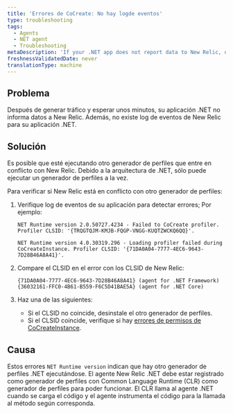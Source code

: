 ```yaml
---
title: 'Errores de CoCreate: No hay logde eventos'
type: troubleshooting
tags:
  - Agents
  - NET agent
  - Troubleshooting
metaDescription: 'If your .NET app does not report data to New Relic, or if it does not have an event log, check for profiler conflicts.'
freshnessValidatedDate: never
translationType: machine
---
```


## Problema

Después de generar tráfico y esperar unos minutos, su aplicación .NET no informa datos a New Relic. Además, no existe log de eventos de New Relic para su aplicación .NET.

## Solución

Es posible que esté ejecutando otro generador de perfiles que entre en conflicto con New Relic. Debido a la arquitectura de .NET, sólo puede ejecutar un generador de perfiles a la vez.

Para verificar si New Relic está en conflicto con otro generador de perfiles:

1. Verifique log de eventos de su aplicación para detectar errores; Por ejemplo:

   ```
   NET Runtime version 2.0.50727.4234 - Failed to CoCreate profiler. Profiler CLSID: '{TRQGTQJM-KMJB-FQGP-VNGG-KUQTZWCKQ6QQ}'.
   ```

   ```
   NET Runtime version 4.0.30319.296 - Loading profiler failed during CoCreateInstance. Profiler CLSID: '{71DA0A04-7777-4EC6-9643-7D28B46A8A41}'.
   ```

2. Compare el CLSID en el error con los CLSID de New Relic:

   ```
   {71DA0A04-7777-4EC6-9643-7D28B46A8A41} (agent for .NET Framework)
   {36032161-FFC0-4B61-B559-F6C5D41BAE5A} (agent for .NET Core)
   ```

3. Haz una de las siguientes:

   * Si el CLSID no coincide, desinstale el otro generador de perfiles.
   * Si el CLSID coincide, verifique si hay [errores de permisos de CoCreateInstance](/docs/agents/net-agent/troubleshooting/cocreateinstance-errors-no-profiler-log).

## Causa

Estos errores `NET Runtime version` indican que hay otro generador de perfiles .NET ejecutándose. El agente New Relic .NET debe estar registrado como generador de perfiles con Common Language Runtime (CLR) como generador de perfiles para poder funcionar. El CLR llama al agente .NET cuando se carga el código y el agente instrumenta el código para la llamada al método según corresponda.
